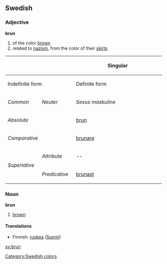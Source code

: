 ==Swedish==
===Adjective===
'''brun'''

# of the color [[brown]]
# related to [[nazism]], from the color of their [[skirt]]s

{| border=1 cellspacing=0 
|- bgcolor="#FFFFF0" align=center
! rowspan=3 colspan=2 |
! colspan=4 width=400 | Singular
! rowspan=3 width=100 | Plural
|- bgcolor="#FFFFF0" align=center
! colspan=2 width=200 | Indefinite form
! colspan=2 width=200 | Definite form
|- bgcolor="#FFFFF0" align=center
| width=100 | ''Common''
| width=100 | ''Neuter''
| width=100 | ''Sexus maskuline''
| width=100 | ''Other sexus''
|- align=center
| bgcolor="#FFFFF0" colspan=2 width=120 | ''Absolute''
| [[brun]]
| [[brunt]]
| [[brune]]
| [[bruna]]
| [[bruna]]
|- align=center
| bgcolor="#FFFFF0" colspan=2 | ''Comparative''
| colspan=7 | [[brunare]]
|- align=center
| bgcolor="#FFFFF0" rowspan=2 width=60 | ''Superlative''
| bgcolor="#FFFFF0" width=60 | ''Attribute''
| colspan=2 | --
| [[brunaste]]
| [[brunaste]]
| [[brunaste]]
|- align=center 
| bgcolor="#FFFFF0" width=60 | ''Predicative''
| colspan=5 | [[brunast]]
|}

===Noun===
'''brun'''

# [[brown]]

====Translations====
*Finnish: [[ruskea]] ([[:fi:ruskea|Suomi]])

[[Category:Swedish colors]]

[[sv:brun]]